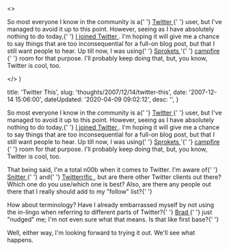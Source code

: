 

  <>
    <p>
      So most everyone I know in the community is a{' '}
      <a href="http&#58;//twitter.com" title="Twitter">
        Twitter
      </a>{' '}
      user, but I've managed to avoid it up to this point. However, seeing as I
      have absolutely nothing to do today,{' '}
      <a href="https&#58;//twitter.com/danieltott" title="My Twitter Page">
        I joined Twitter
      </a>
      . I'm hoping it will give me a chance to say things that are too
      inconsequential for a full-on blog post, but that I still want people to
      hear. Up till now, I was using{' '}
      <a href="http&#58;//sprokets.net" title="Sprokets">
        Sprokets
      </a>
      '{' '}
      <a href="http&#58;//www.campfirenow.com/" title="37 Signal's Campfire">
        campfire
      </a>{' '}
      room for that purpose. I'll probably keep doing that, but, you know,
      Twitter is cool, too.
    </p>
  </>
)


  title: 'Twitter This',
  slug: 'thoughts/2007/12/14/twitter-this',
  date: '2007-12-14 15:06:00',
  dateUpdated: '2020-04-09 09:02:12',
  desc: '',
}

<p>
  So most everyone I know in the community is a{' '}
  <a href="http://twitter.com" title="Twitter">
    Twitter
  </a>{' '}
  user, but I've managed to avoid it up to this point. However, seeing as I have
  absolutely nothing to do today,{' '}
  <a href="https://twitter.com/danieltott" title="My Twitter Page">
    I joined Twitter
  </a>
  . I'm hoping it will give me a chance to say things that are too
  inconsequential for a full-on blog post, but that I still want people to hear.
  Up till now, I was using{' '}
  <a href="http://sprokets.net" title="Sprokets">
    Sprokets
  </a>
  '{' '}
  <a href="http://www.campfirenow.com/" title="37 Signal's Campfire">
    campfire
  </a>{' '}
  room for that purpose. I'll probably keep doing that, but, you know, Twitter
  is cool, too.
</p>
<p>
  That being said, I'm a total n00b when it comes to Twitter. I'm aware of{' '}
  <a href="http://snook.ca/snitter/" title="Snitter">
    Snitter
  </a>{' '}
  and{' '}
  <a href="http://iconfactory.com/software/twitterrific" title="Twitterrific">
    Twitterrific
  </a>
  , but are there other Twitter clients out there? Which one do you use/which
  one is best? Also, are there any people out there that I really should add to
  my "follow" list?{' '}
</p>
<p>
  How about terminology? Have I already embarrassed myself by not using the
  in-lingo when referring to different parts of Twitter?{' '}
  <a href="http://braddielman.com" title="Brad Dielman">
    Brad
  </a>{' '}
  just "nudged" me; I'm not even sure what that means. Is that like first
  base?{' '}
</p>
<p>
  Well, either way, I'm looking forward to trying it out. We'll see what
  happens.
</p>
